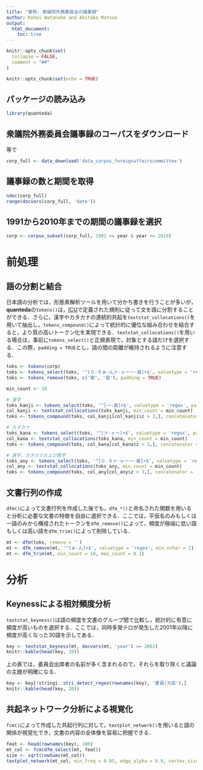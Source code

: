 ```yaml
---
title: "事例: 衆議院外務委員会の議事録"
author: Kohei Watanabe and Akitaka Matsuo
output: 
  html_document:
    toc: true
---
```


```r
knitr::opts_chunk$set(
  collapse = FALSE,
  comment = "##"
)
```


```r
knitr::opts_chunk$set(echo = TRUE)
```

## パッケージの読み込み
```r
library(quanteda)
```


## 衆議院外務委員会議事録のコーパスをダウンロード
等で
```r
corp_full <- data_download('data_corpus_foreignaffairscommittee')
```


## 議事録の数と期間を取得
```r
ndoc(corp_full)
range(docvars(corp_full, 'date'))
```


## 1991から2010年までの期間の議事録を選択
```r
corp <- corpus_subset(corp_full, 1991 <= year & year <= 2010)
```

# 前処理

## 語の分割と結合
日本語の分析では，形態素解析ツールを用いて分かち書きを行うことが多いが，**quanteda**の`tokens()`は，[ICU](http://site.icu-project.org/)で定義された規則に従って文を語に分割することができる．さらに，漢字やカタカナの連続的共起を`textstat_collocations()`を用いて抽出し，`tokens_compound()`によって統計的に優位な組み合わせを結合すると，より質の高いトークン化を実現できる．`textstat_collocations()`を用いる場合は，事前に`tokens_select()`と正規表現で，対象とする語だけを選択する．この際，`padding = TRUE`とし，語の間の距離が維持されるように注意する．
```r
toks <- tokens(corp)
toks <- tokens_select(toks, '^[０-９ぁ-んァ-ヶー一-龠]+$', valuetype = 'regex', padding = TRUE)
toks <- tokens_remove(toks, c('御', '君'), padding = TRUE)

min_count <- 10

# 漢字
toks_kanji <- tokens_select(toks, '^[一-龠]+$', valuetype = 'regex', padding = TRUE)
col_kanji <- textstat_collocations(toks_kanji, min_count = min_count)
toks <- tokens_compound(toks, col_kanji[col_kanji$z > 3,], concatenator = '')

# カタカナ
toks_kana <- tokens_select(toks, '^[ァ-ヶー]+$', valuetype = 'regex', padding = TRUE)
col_kana <- textstat_collocations(toks_kana, min_count = min_count)
toks <- tokens_compound(toks, col_kana[col_kana$z > 3,], concatenator = '')

# 漢字，カタカナおよび数字
toks_any <- tokens_select(toks, '^[０-９ァ-ヶー一-龠]+$', valuetype = 'regex', padding = TRUE)
col_any <- textstat_collocations(toks_any, min_count = min_count)
toks <- tokens_compound(toks, col_any[col_any$z > 3,], concatenator = '')
```

## 文書行列の作成
`dfm()`によって文書行列を作成した後でも，`dfm_*()`と命名された関数を用いると分析に必要な文書の特徴を自由に選択できる．ここでは，平仮名のみもしくは一語のみから構成されたトークンを`dfm_remove()`によって，頻度が極端に低い語もしくは高い語を`dfm_trim()`によって削除している．
```r
mt <- dfm(toks, remove = '')
mt <- dfm_remove(mt, '^[ぁ-ん]+$', valuetype = 'regex', min_nchar = 2)
mt <- dfm_trim(mt, min_count = 10, max_count = 0.1)

```

# 分析

## Keynessによる相対頻度分析

`textstat_keyness()`は語の頻度を文書のグループ間で比較し，統計的に有意に頻度が高いものを選択する．ここでは，同時多発テロが発生した2001年以降に頻度が高くなった30語を示してある．

```r
key <- textstat_keyness(mt, docvars(mt, 'year') >= 2001)
knitr::kable(head(key, 20))
```

上の表では，委員会出席者の名前が多く含まれるので，それらを取り除くと議論の主題が明確になる．

```r
key <- key[!stringi::stri_detect_regex(rownames(key), '委員|大臣'),]
knitr::kable(head(key, 20))
```


## 共起ネットワーク分析による視覚化
`fcm()`によって作成した共起行列に対して，`textplot_network()`を用いると語の関係が視覚化でき，文書の内容の全体像を容易に把握できる．
```r
feat <- head(rownames(key), 100)
mt_col <- fcm(dfm_select(mt, feat))
size <- sqrt(rowSums(mt_col))
textplot_network(mt_col, min_freq = 0.95, edge_alpha = 0.9, vertex_size = size / max(size) * 3)
```

